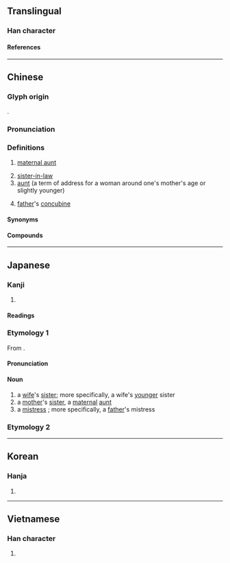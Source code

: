 {{character info}}
==Translingual==

===Han character===
{{Han char|rn=38|rad=女|as=06|sn=9|four=45432|canj=VKN|ids=⿰女夷}}

====References====
{{Han ref|kx=0260.150|dkj=06222|dj=0526.140|hdz=21043.120|uh=59E8}}

----

==Chinese==
{{zh-forms|ss=𫰆}}

===Glyph origin===
{{Han etym}}
{{Han compound|女|夷|ls=psc|c1=s|c2=p|t1=woman}}.

===Pronunciation===
{{zh-pron
|m=yí,er=y
|m_note=yír - “maternal aunt”
|m-s=yi2
|dg=йи1
|c=ji4,ji4-1
|c-t=yi3
|g=i4
|h=pfs=yì;gd=yi2
|j=i1
|md=ì
|mn=î
|mn-t=i5
|w=3hhi
|x=i2
|mc=y
|oc=y
|ma=y
|cat=n
}}

===Definitions===
{{zh-hanzi}}

# [[maternal aunt]] {{gloss|[[mother]]'s [[sister]]}}
#: {{zh-x|二 姨|mother's second eldest sister}}
# [[sister-in-law]] {{gloss|[[wife]]'s [[sister]]}}
# [[aunt]] (a term of address for a woman around one's mother's age or slightly younger)
# {{lb|zh|historical}} [[father]]'s [[concubine]]

====Synonyms====
{{zh-dial|姨母}}

====Compounds====
{{zh-der|fold=1|娣媵|姨母|阿姨|姨媽|姨夫|姨父|姨丈|姨爹|大姨媽|大姨爹|大姨|小姨|娘姨|大姨子|姨娘|封姨|姨奶奶|婆姨|十八姨|姨兒|姨太太|姨姐|小姨子|姨婆|姨表|姨甥|姨姨|姨妹|姨奶|姨太|兩姨親|姨公|痴姨|鬍子阿姨|風姨|細姨|紅姨|兩姨|八姨|公家婆姨|堂姨|姨丈人|姨兄|姨夫錢|姨弟|姨昆弟|封十八姨|封家姨|小姨娘|師姨|杜十姨|邢姨|阿梨姨}}

{{zh-cat|Intermediate}}

----

==Japanese==

===Kanji===
{{ja-kanji|grade=|rs=女06}}

# {{rfdef|ja|sort=女06}}

====Readings====
{{ja-readings
|goon=い
|kanon=い
|kun=おば-}}

===Etymology 1===
{{ja-kanjitab|い|yomi=on}}
From {{der|ja|ltc|sort=い|-}} {{ltc-l|姨}}.

====Pronunciation====
{{ja-pron|い|y=on}}

====Noun====
{{ja-noun|い}}

# a [[wife]]'s [[sister]]; more specifically, a wife's [[younger]] sister
# a [[mother]]'s [[sister]], a [[maternal]] [[aunt]]
# a [[mistress]] {{qualifier|extramarital female lover}}; more specifically, a [[father]]'s mistress

===Etymology 2===
{{ja-kanjitab|いもしゅうとめ|yomi=k}}
{{ja-see|妹姑}}

----

==Korean==

===Hanja===
{{ko-hanja|hangeul=이|rv=i|mr=i}}

# {{rfdef|ko|sort=女06}}

----

==Vietnamese==

===Han character===
{{vi-readings|reading=di, dì|rs=女06}}

# {{rfdef|vi|sort=女06}}